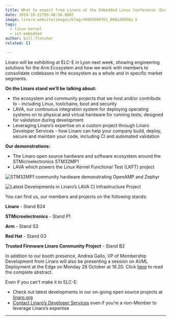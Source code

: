 ```yaml
---
title: What to expect from Linaro at the Embedded Linux Conference (Europe) 2019
date: 2019-10-22T09:48:58.000Z
image: linaro-website/images/blog/40965990761_090a30658a_k
tags:
  - linux-kernel
  - iot-embedded
author: bill-fletcher
related: []

---
```


Linaro will be exhibiting at ELC-E in Lyon next week, showing engineering solutions
for the Arm Ecosystem and how we work with members to consolidate codebases in the ecosystem as a whole and in specific market segments.

**On the Linaro stand we’ll be talking about:**

* the ecosystem and community projects that we host and/or contribute to - including Linux, toolchains, boot and security
* LAVA, our continuous integration system for deploying operating systems on to physical and virtual hardware for running tests; designed for validation during development
* Leveraging Linaro’s expertise on a custom project through Linaro Developer Services - how Linaro can help your company build, deploy, secure and maintain your code, including CI and automated validation

**Our demonstrations:**

* The Linaro open source hardware and software ecosystem around the STMicroelectronics STM32MP1
* LAVA which powers the Linux Kernel Functional Test (LKFT) project

![STM32MP1 community hardware demonstrating OpenAMP and Zephyr](/linaro-website/images/blog/openamp-demo)

![Latest Developments in Linaro’s LAVA CI Infrastructure Project](/linaro-website/images/blog/lava-demo)

You can find us, our members and projects on the following stands:

**Linaro** - Stand B24

**STMicroelectronics** - Stand P1

**Arm** - Stand S3

**Red Hat** - Stand G3

**Trusted Firmware Linaro Community Project** - Stand B2

In addition to our booth presence, Andrea Gallo, VP of Membership Development from Linaro will also be presenting a session on AI/ML Deployment at the Edge on Monday 28 October at 16.20. Click [here](https://osseu19.sched.com/event/TLKj?iframe=no) to read the complete abstract.

Even if you can't make it to ELC-E:

* Check out latest developments in our on-going open source projects at [linaro.org](/)
* [Contact Linaro’s Developer Services](/services/) even if you’re a non-Member to leverage Linaro’s expertise

***
